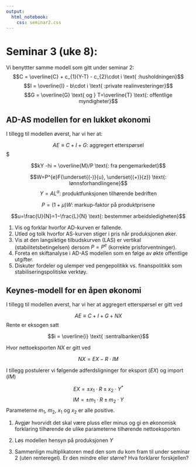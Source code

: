 ```yaml
---
output:
  html_notebook:
    css: seminar2.css
---
```


# Seminar 3 (uke 8):
Vi benyttter samme modell som gitt under seminar 2:
$$C = \overline{C} + c_{1}(Y-T) - c_{2}\cdot i \text{ :husholdningen}$$
$$I = \overline{I} - b\cdot i \text{ :private realinvesteringer}$$
$$G = \overline{G} \text{ og } T=\overline{T} \text{: offentlige myndigheter}$$ 

## AD-AS modellen for en lukket økonomi
I tillegg til modellen øverst, har vi her at:

$$AE\equiv C+I+G \text{: aggregert etterspørsel}$$$

$$kY -hi = \overline{M}/P \text{: fra pengemarkedet}$$

$$W=P^{e}F(\underset{(-)}{u}, \underset{(+)}{z}) \text{: lønnsforhandlingene}$$
$$Y=AL^{\alpha}  \text{: produktfunksjonen tilhørende bedriften}$$

$$P=(1+μ)W  \text{: markup-faktor på produktprisene}$$

$$u=\frac{U}{N}=1−\frac{L}{N}  \text{: bestemmer arbeidsledigheten}$$



1. Vis og forklar hvorfor AD-kurven er fallende.
1. Utled og tolk hvorfor AS-kurven stiger i pris når produksjonen øker.
1. Vis at den langsiktige tilbudskurven (LAS) er vertikal (stabilitetsbetingelsen) dersom $P=P^{e}$ (korrekte prisforventninger).
1. Foreta en skiftanalyse i AD-AS modellen som en følge av økte offentlige utgifter.
1. Diskuter fordeler og ulemper ved pengepolitikk vs. finanspolitikk som stabiliseringspolitiske verktøy.

## Keynes-modell for en åpen økonomi
I tillegg til modellen øverst, har vi her at aggregert etterspørsel er gitt ved

$$AE\equiv C+I+G+NX$$
Rente er eksogen satt 

$$i = \overline{i} \text{ :sentralbanken}$$

Hvor nettoeksporten $NX$ er gitt ved

$$NX = EX - R\cdot IM$$

I tillegg postulerer vi følgende adferdsligninger for eksport ($EX$) og import ($IM$)

$$EX = \pm x_{1}\cdot R \pm x_{2}\cdot Y^{*} $$
$$IM= \pm m_{1}\cdot R \pm m_{2}\cdot Y$$
Parameterne $m_{1}$, $m_{2}$, $x_{1}$ og $x_{2}$ er alle positive.

1. Avgjør hvorvidt det skal være pluss eller minus og gi en økonomisk forklaring tilhørende de ulike parameterne tilhørende nettoeksporten

2. Løs modellen hensyn på produksjonen $Y$

3. Sammenlign multiplikatoren med den som du kom fram til under seminar 2 (uten renteregel). Er den mindre eller større? Hva forklarer forskjellen?
